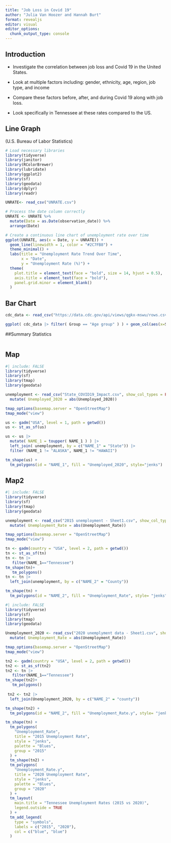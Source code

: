 ```yaml
---
title: "Job Loss in Covid 19"
author: "Julia Van Hoozer and Hannah Burt"
format: revealjs
editor: visual
editor_options: 
  chunk_output_type: console
---
```


## Introduction

-   Investigate the correlation between job loss and Covid 19 in the United States.

-   Look at multiple factors including: gender, ethnicity, age, region, job type, and income

-   Compare these factors before, after, and during Covid 19 along with job loss.

-   Look specifically in Tennessee at these rates compared to the US.

## Line Graph

(U.S. Bureau of Labor Statistics)\

```r
# Load necessary libraries
library(tidyverse)
library(janitor)
library(RColorBrewer)
library(lubridate)
library(ggplot2)
library(sf)
library(geodata)
library(dplyr)
library(readr)

UNRATE<- read_csv("UNRATE.csv")
```

```r
# Process the date column correctly
UNRATE <- UNRATE %>%
  mutate(Date = as.Date(observation_date)) %>%
  arrange(Date)
```

```r
# Create a continuous line chart of unemployment rate over time
ggplot(UNRATE, aes(x = Date, y = UNRATE)) + 
  geom_line(linewidth = 1, color = "#2C7FB8") +
  theme_minimal() +
  labs(title = "Unemployment Rate Trend Over Time",
       x = "Date", 
       y = "Unemployment Rate (%)") +
  theme(
    plot.title = element_text(face = "bold", size = 14, hjust = 0.5),
    axis.title = element_text(face = "bold"),
    panel.grid.minor = element_blank()
  )
```

## Bar Chart

```r
cdc_data <- read_csv("https://data.cdc.gov/api/views/qgkx-mswu/rows.csv?accessType=DOWNLOAD")

ggplot( cdc_data |> filter( Group == "Age group" ) ) + geom_col(aes(x=Subgroup, y=`Sample Size`, fill=factor(Round)), position = "dodge") + labs( title = "loss of work due to illness by age group")
```

##Summary Statistics
```r

```


## Map

```r
#| include: FALSE
library(tidyverse)
library(sf)
library(tmap)
library(geodata)

unemployment <- read_csv("State_COVID19_Impact.csv", show_col_types = FALSE) |>
  mutate( Unemployed_2020 = abs(Unemployed_2020))

tmap_options(basemap.server = "OpenStreetMap")
tmap_mode("view")
```

```r

us <- gadm("USA", level = 1, path = getwd())
us <- st_as_sf(us)

us <- us |> 
  mutate( NAME_1 = toupper( NAME_1 ) ) |> 
  left_join( unemployment, by = c("NAME_1" = "State")) |>
  filter (NAME_1 != "ALASKA", NAME_1 != "HAWAII")

```

```r

tm_shape(us) +
  tm_polygons(id = "NAME_1", fill = "Unemployed_2020", style="jenks")
```

## Map2

```r
#| include: FALSE
library(tidyverse)
library(sf)
library(tmap)
library(geodata)

unemployment <- read_csv("2015 unemployment - Sheet1.csv", show_col_types = FALSE) |>
  mutate( Unemployment_Rate = abs(Unemployment_Rate))

tmap_options(basemap.server = "OpenStreetMap")
tmap_mode("view")
```

```r
tn <- gadm(country = "USA", level = 2, path = getwd())
tn <- st_as_sf(tn) 
tn <- tn |>
   filter(NAME_1=="Tennessee")
tm_shape(tn)+
   tm_polygons()
tn <- tn |> 
  left_join(unemployment, by = c("NAME_2" = "County"))
```

```r
tm_shape(tn) +
  tm_polygons(id = "NAME_2", fill = "Unemployment_Rate", style= "jenks")
```

```r
#| include: FALSE
library(tidyverse)
library(sf)
library(tmap)
library(geodata)

Unemployment_2020 <- read_csv("2020 unemplyment data - Sheet1.csv", show_col_types = FALSE) |>
  mutate( Unemployment_Rate = abs(Unemployment_Rate))

tmap_options(basemap.server = "OpenStreetMap")
tmap_mode("view")
```


```r
tn2 <- gadm(country = "USA", level = 2, path = getwd())
tn2 <- st_as_sf(tn2) 
tn2 <- tn |>
   filter(NAME_1=="Tennessee")
tm_shape(tn2)+
   tm_polygons()
 
 tn2 <- tn2 |> 
  left_join(Unemployment_2020, by = c("NAME_2" = "county")) 
```

```r
tm_shape(tn2) +
  tm_polygons(id = "NAME_2", fill = "Unemployment_Rate.y", style= "jenks")
```

```r
tm_shape(tn) +
  tm_polygons(
    "Unemployment_Rate", 
    title = "2015 Unemployment Rate", 
    style = "jenks", 
    palette = "Blues", 
    group = "2015"
  ) +
  tm_shape(tn2) +
  tm_polygons(
    "Unemployment_Rate.y", 
    title = "2020 Unemployment Rate", 
    style = "jenks", 
    palette = "Blues", 
    group = "2020"
  ) +
  tm_layout(
    main.title = "Tennessee Unemployment Rates (2015 vs 2020)",
    legend.outside = TRUE
  ) +
  tm_add_legend(
    type = "symbols",
    labels = c("2015", "2020"),
    col = c("blue", "blue")
  )

```


